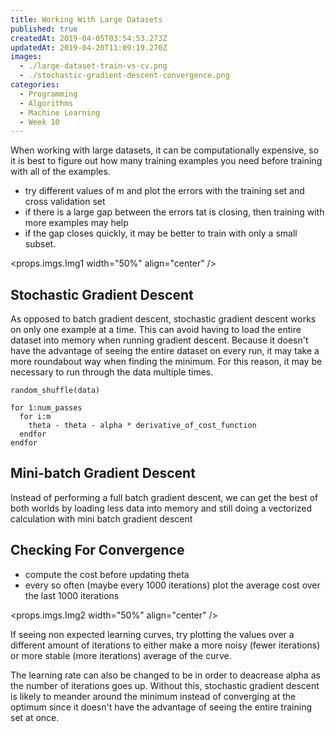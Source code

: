 ```yaml
---
title: Working With Large Datasets
published: true
createdAt: 2019-04-05T03:54:53.273Z
updatedAt: 2019-04-20T11:09:19.270Z
images:
  - ./large-dataset-train-vs-cv.png
  - ./stochastic-gradient-descent-convergence.png
categories:
  - Programming
  - Algorithms
  - Machine Learning
  - Week 10
---
```



When working with large datasets, it can be computationally expensive, so it is best to figure out how many training
examples you need before training with all of the examples.

- try different values of m and plot the errors with the training set and cross validation set
- if there is a large gap between the errors tat is closing, then training with more examples may help
- if the gap closes quickly, it may be better to train with only a small subset.

<props.imgs.Img1 width="50%" align="center" />

## Stochastic Gradient Descent

As opposed to batch gradient descent, stochastic gradient descent works on only one example at a time. This can avoid
having to load the entire dataset into memory when running gradient descent. Because it doesn't have the advantage of
seeing the entire dataset on every run, it may take a more roundabout way when finding the minimum. For this reason, it
may be necessary to run through the data multiple times.

<M b="\theta_j := \theta_j - \alpha (h_\theta(x)^{(i)} - y^{(i)})x_j^{(i)}" />

```text
random_shuffle(data)

for 1:num_passes
  for i:m
    theta - theta - alpha * derivative_of_cost_function
  endfor
endfor
```

## Mini-batch Gradient Descent

Instead of performing a full batch gradient descent, we can get the best of both worlds by loading less data into memory
and still doing a vectorized calculation with mini batch gradient descent

<M b="
\begin{aligned}
  &b = 10 \quad m = 1000 \\
  &\theta_j := \theta_j - \alpha \frac{1}{10} \sum_{k=1}^{i + 9} (h_\theta(x^{(k)}) - y^{(k)})x^{(k)}_j
\end{aligned}
" />

## Checking For Convergence

- compute the cost before updating theta
- every so often (maybe every 1000 iterations) plot the average cost over the last 1000 iterations

<props.imgs.Img2 width="50%" align="center" />

If seeing non expected learning curves, try plotting the values over a different amount of iterations to either make a
more noisy (fewer iterations) or more stable (more iterations) average of the curve.

The learning rate can also be changed to be <M i="const / iterations + const"/> in order to deacrease alpha
as the number of iterations goes up. Without this, stochastic gradient descent is likely to meander around the minimum
instead of converging at the optimum since it doesn't have the advantage of seeing the entire training set at once.
